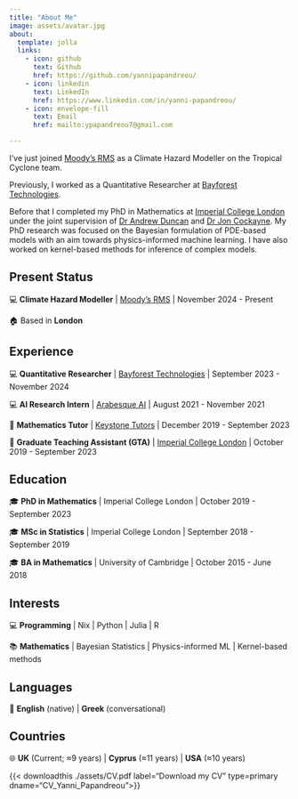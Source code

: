 ```yaml
---
title: "About Me"
image: assets/avatar.jpg
about:
  template: jolla
  links:
    - icon: github
      text: Github
      href: https://github.com/yannipapandreou/
    - icon: linkedin
      text: LinkedIn
      href: https://www.linkedin.com/in/yanni-papandreou/
    - icon: envelope-fill
      text: Email
      href: mailto:ypapandreou7@gmail.com

---
```


I've just joined [Moody's RMS](https://www.rms.com/) as a Climate Hazard Modeller on the Tropical Cyclone team.

Previously, I worked as a Quantitative Researcher at [Bayforest Technologies](https://bayforest.ai/).

Before that I completed my PhD in Mathematics at [Imperial College London](https://www.imperial.ac.uk/) under the joint supervision of [Dr Andrew Duncan](https://www.ma.imperial.ac.uk/~aduncan/) and [Dr Jon Cockayne](https://www.southampton.ac.uk/people/5z6tk6/doctor-jon-cockayne). My PhD research was focused on the Bayesian formulation of PDE-based models with an aim towards physics-informed machine learning. I have also worked on kernel-based methods for inference of complex models.


::: {.panel-tabset}

## Present Status

💻 **Climate Hazard Modeller** | [Moody's RMS](https://www.rms.com/) | November 2024 - Present

🏠 Based in **London**

## Experience

💻 **Quantitative Researcher** | [Bayforest Technologies](https://bayforest.ai/) | September 2023 - November 2024

💻 **AI Research Intern** | [Arabesque AI](https://www.arabesque.com/ai/) | August 2021 - November 2021

📖 **Mathematics Tutor** | [Keystone Tutors](https://www.keystonetutors.com/) | December 2019 - September 2023

📖 **Graduate Teaching Assistant (GTA)** | [Imperial College London](https://www.imperial.ac.uk/) | October 2019 - September 2023

## Education

🎓 **PhD in Mathematics** | Imperial College London | October 2019 - September 2023

🎓 **MSc in Statistics** | Imperial College London | September 2018 - September 2019

🎓 **BA in Mathematics** | University of Cambridge | October 2015 - June 2018

## Interests

💻 **Programming** | Nix | Python | Julia | R

📚 **Mathematics** | Bayesian Statistics | Physics-informed ML | Kernel-based methods

## Languages

💬 **English** (native) | **Greek** (conversational)

## Countries

🌐 **UK** (Current; ≈9 years) | **Cyprus** (≈11 years) | **USA** (≈10 years)

:::

{{< downloadthis ./assets/CV.pdf label="Download my CV" type=primary dname="CV_Yanni_Papandreou">}}
